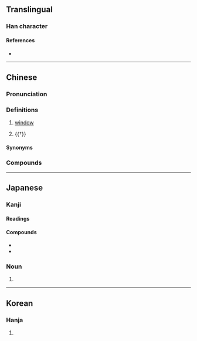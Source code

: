 {{character info}}
==Translingual==

===Han character===
{{Han char|rn=91|rad=片|as=11|sn=15|four=20027|canj=LLHSB,LLISB,LNHSB,LNISB|ids=⿰片⿸户甫}}

====References====
* {{Han ref|kx=0694.180|dkj=19890|dj=1107.240|hdz=32020.090|uh=7256|ud=29270|bh=BCF8|bd=48376}}

----

==Chinese==
{{zh-forms}}

===Pronunciation===
{{zh-pron
|m=yǒu
|c=jau5
|mc=y
|oc=y
|cat=n
}}

===Definitions===
{{zh-hanzi}}

# {{lb|zh|literary}} [[window]]
# {{†}} {{zh-alt-form|誘|to [[lead]]; to [[enlighten]]}}

====Synonyms====
{{zh-dial|窗戶}}

===Compounds===
{{zh-der|牖民|牖里|戶牖|桑樞甕牖|牖中窺日|甕牖繩樞|甕牖桑樞|甕牖|窗牖|茅椽蓬牖|蓬戶甕牖|窺牖小兒|老死牖下|牖戶}}

----

==Japanese==

===Kanji===
{{ja-kanji|rs=片11}}

====Readings====
{{ja-readings
|goon=ゆ
|kanon=ゆう
|kun=まど-
}}

====Compounds====
* {{ja-r|窓牖|そうゆう|[[window]]}}
* {{ja-r|牖戸|ゆうこ}}

{{ja-kanjitab|まど|yomi=k}}

===Noun===
{{ja-noun|まど}}

# {{alternative spelling of|ja|窓}}

----

==Korean==

===Hanja===
{{ko-hanja|hangeul=유|eumhun=|rv=yu|mr=yu|y=yu}}

# {{rfdef|ko|sort=片11}}